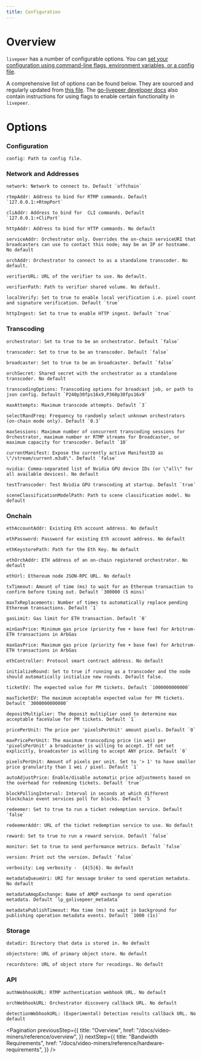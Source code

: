 ```yaml
---
title: Configuration
---
```


# Overview

`livepeer` has a number of configurable options. You can
[set your configuration using command-line flags, environment variables, or a config file](/docs/installation/configuring-livepeer).

A comprehensive list of options can be found below. They are sourced and
regularly updated from
[this file](https://github.com/livepeer/go-livepeer/blob/master/cmd/livepeer/livepeer.go).
The
[go-livepeer developer docs](https://github.com/livepeer/go-livepeer/tree/master/doc)
also contain instructions for using flags to enable certain functionality in
`livepeer`.

# Options

### Configuration

```
config: Path to config file.
```

### Network and Addresses

```
network: Network to connect to. Default `offchain`

rtmpAddr: Address to bind for RTMP commands. Default `127.0.0.1:+RtmpPort`

cliAddr: Address to bind for  CLI commands. Default `127.0.0.1:+CliPort`

httpAddr: Address to bind for HTTP commands. No default

serviceAddr: Orchestrator only. Overrides the on-chain serviceURI that broadcasters can use to contact this node; may be an IP or hostname. No default

orchAddr: Orchestrator to connect to as a standalone transcoder. No default.

verifierURL: URL of the verifier to use. No default.

verifierPath: Path to verifier shared volume. No default.

localVerify: Set to true to enable local verification i.e. pixel count and signature verification. Default `true`

httpIngest: Set to true to enable HTTP ingest. Default `true`
```

### Transcoding

```
orchestrator: Set to true to be an orchestrator. Default `false`

transcoder: Set to true to be an transcoder. Default `false`

broadcaster: Set to true to be an broadcaster. Default `false`

orchSecret: Shared secret with the orchestrator as a standalone transcoder. No default

transcodingOptions: Transcoding options for broadcast job, or path to json config. Default `P240p30fps16x9,P360p30fps16x9`

maxAttempts: Maximum transcode attempts. Default `3`

selectRandFreq: Frequency to randomly select unknown orchestrators (on-chain mode only). Default `0.3`

maxSessions: Maximum number of concurrent transcoding sessions for Orchestrator, maximum number or RTMP streams for Broadcaster, or maximum capacity for transcoder. Default `10`

currentManifest: Expose the currently active ManifestID as \"/stream/current.m3u8\". Default `false`

nvidia: Comma-separated list of Nvidia GPU device IDs (or \"all\" for all available devices). No default

testTranscoder: Test Nvidia GPU transcoding at startup. Default `true`

sceneClassificationModelPath: Path to scene classification model. No default
```

### Onchain

```
ethAccountAddr: Existing Eth account address. No default

ethPassword: Password for existing Eth account address. No default

ethKeystorePath: Path for the Eth Key. No default

ethOrchAddr: ETH address of an on-chain registered orchestrator. No default

ethUrl: Ethereum node JSON-RPC URL. No default

txTimeout: Amount of time (ms) to wait for an Ethereum transaction to confirm before timing out. Default `300000 (5 mins)`

maxTxReplacements: Number of times to automatically replace pending Ethereum transactions. Default `1`

gasLimit: Gas limit for ETH transaction. Default `0`

minGasPrice: Minimum gas price (priority fee + base fee) for Arbitrum-ETH transactions in ArbGas

maxGasPrice: Maximum gas price (priority fee + base fee) for Arbitrum-ETH transactions in ArbGas

ethController: Protocol smart contract address. No default

initializeRound: Set to true if running as a transcoder and the node should automatically initialize new rounds. Default false.

ticketEV: The expected value for PM tickets. Default `1000000000000`

maxTicketEV: The maximum acceptable expected value for PM tickets. Default `3000000000000`

depositMultiplier: The deposit multiplier used to determine max acceptable faceValue for PM tickets. Default `1`

pricePerUnit: The price per 'pixelsPerUnit' amount pixels. Default `0`

maxPricePerUnit: The maximum transcoding price (in wei) per 'pixelsPerUnit' a broadcaster is willing to accept. If not set explicitly, broadcaster is willing to accept ANY price. Default `0`

pixelsPerUnit: Amount of pixels per unit. Set to '> 1' to have smaller price granularity than 1 wei / pixel. Default `1`

autoAdjustPrice: Enable/disable automatic price adjustments based on the overhead for redeeming tickets. Default `true`

blockPollingInterval: Interval in seconds at which different blockchain event services poll for blocks. Default `5`

redeemer: Set to true to run a ticket redemption service. Default `false`

redeemerAddr: URL of the ticket redemption service to use. No default

reward: Set to true to run a reward service. Default `false`

monitor: Set to true to send performance metrics. Default `false`

version: Print out the version. Default `false`

verbosity: Log verbosity -  {4|5|6}. No default

metadataQueueUri: URI for message broker to send operation metadata. No default

metadataAmqpExchange: Name of AMQP exchange to send operation metadata. Default `lp_golivepeer_metadata`

metadataPublishTimeout: Max time (ms) to wait in background for publishing operation metadata events. Default `1000 (1s)`
```

### Storage

```
datadir: Directory that data is stored in. No default

objectstore: URL of primary object store. No default

recordstore: URL of object store for recodings. No default
```

### API

```
authWebhookURL: RTMP authentication webhook URL. No default

orchWebhookURL: Orchestrator discovery callback URL. No default

detectionWebhookURL: (Experimental) Detection results callback URL. No default
```

<Pagination
  previousStep={{
    title: "Overview",
    href: "/docs/video-miners/reference/overview",
  }}
  nextStep={{
    title: "Bandwidth Requirements",
    href: "/docs/video-miners/reference/hardware-requirements",
  }}
/>

